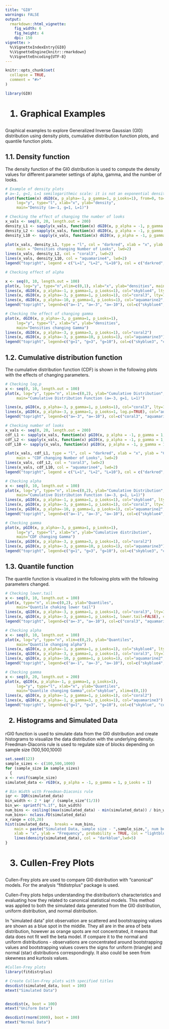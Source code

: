 ```yaml
---
title: "GI0"
warnings: FALSE
output: 
  rmarkdown::html_vignette:
    fig_width: 6
    fig_height: 4
    dpi: 150
vignette: >
  %\VignetteIndexEntry{GI0}
  %\VignetteEngine{knitr::rmarkdown}
  %\VignetteEncoding{UTF-8}
---
```


```r
knitr::opts_chunk$set(
  collapse = TRUE,
  comment = "#>"
)
```

```r
library(GI0)

```
<h1> 1. Graphical Examples</h1>

Graphical examples to explore Generalized Inverse Gaussian (GI0) distribution using density plots, cumulative distribution function plots, and quantile function plots.

<h2>1.1. Density function</h2>

The density function of the GI0 distribution is used to compute the density values for different parameter settings of alpha, gamma, and the number of looks.

```r
# Example of density plots
# a=-1, g=1, L=1 semilogarithmic scale: it is not an exponential density
plot(function(x) dGI0(x, p_alpha=-1, p_gamma=1, p_Looks=1), from=0, to=10, 
     log="y", type="l", xlab="x", ylab="density",
     main="Density (a=-1, g=1, L=1)")
```
```r
# Checking the effect of changing the number of looks
x_vals <- seq(0, 20, length.out = 200)
density_L1 <- sapply(x_vals, function(x) dGI0(x, p_alpha = -1, p_gamma = 1, p_Looks = 1))
density_L2 <- sapply(x_vals, function(x) dGI0(x, p_alpha = -1, p_gamma = 1, p_Looks = 2))
density_L10 <- sapply(x_vals, function(x) dGI0(x, p_alpha = -1, p_gamma = 1, p_Looks = 10))

plot(x_vals, density_L1, type = "l", col = "darkred", xlab = "x", ylab = "densities",
     main = "Densities changing Number of Looks", lwd=2)
lines(x_vals, density_L2, col = "coral3", lwd=2)
lines(x_vals, density_L10, col = "aquamarine4", lwd=2)
legend("topright", legend = c("L=1", "L=2", "L=10"), col = c("darkred", "coral3", "aquamarine4"), lty = 1)
```

```r

# Checking effect of alpha

x <- seq(0, 10, length.out = 100) 
plot(x, log="y", type="n",xlim=c(0,1), xlab="x", ylab="densities", main="Densities changing Alpha")
lines(x, dGI0(x, p_alpha=-1, p_gamma=1, p_Looks=1), col="skyblue4", lty=1,lwd=2)
lines(x, dGI0(x, p_alpha=-3, p_gamma=1, p_Looks=1), col="coral3", lty=1,lwd=2)
lines(x, dGI0(x, p_alpha=-10, p_gamma=1, p_Looks=1), col="aquamarine2", lty=1,lwd=2)
legend("topright", legend=c("a=-1", "a=-3", "a=-10"), col=c("skyblue4", "coral3", "aquamarine2"), lty=1)

```
```r
# Checking the effect of changing gamma
plot(x, dGI0(x, p_alpha=-3, p_gamma=1, p_Looks=1),  
     log="y", type="l", xlab="x", ylab="densities",
     main="Densities changing Gamma")
lines(x, dGI0(x, p_alpha=-3, p_gamma=3, p_Looks=1), col="coral2")
lines(x, dGI0(x, p_alpha=-3, p_gamma=10, p_Looks=1), col="aquamarine3")
legend("topright", legend=c("g=1", "g=3", "g=10"), col=c("skyblue3", "coral2", "aquamarine3"), lty=1)
```
<h2>1.2. Cumulative distribution function</h2>

The cumulative distribution function (CDF) is shown in the following plots with the effects of changing parameters.

```r
# Checking log.p
x <- seq(0, 10, length.out = 100) 
plot(x, log="y", type="n", xlim=c(0,2), ylab="Cumulative Distribution",
     main="Cumulative Distribution Function (a=-3, g=1, L=1)")

lines(x, pGI0(x, p_alpha=-3, p_gamma=1, p_Looks=1), col="coral3", lty=1,lwd=2)
lines(x, pGI0(x, p_alpha=-3, p_gamma=1, p_Looks=1, log.p=TRUE), col="aquamarine2", lty=1,lwd=2)
legend("topright", legend=c("a=-3", "a=-10"), col=c("coral3", "aquamarine2"), lty=1)

```
```r
# Checking number of looks
x_vals <- seq(0, 20, length.out = 200)
cdf_L1 <- sapply(x_vals, function(x) pGI0(x, p_alpha = -1, p_gamma = 1, p_Looks = 1))
cdf_L2 <- sapply(x_vals, function(x) pGI0(x, p_alpha = -1, p_gamma = 1, p_Looks = 2))
cdf_L10 <- sapply(x_vals, function(x) pGI0(x, p_alpha = -1, p_gamma = 1, p_Looks = 10))

plot(x_vals, cdf_L1, type = "l", col = "darkred", xlab = "x", ylab = "Cumulative distribution",
     main = "CDF changing Number of Looks", lwd=2)
lines(x_vals, cdf_L2, col = "coral3", lwd=2)
lines(x_vals, cdf_L10, col = "aquamarine4", lwd=2)
legend("topright", legend = c("L=1", "L=2", "L=10"), col = c("darkred", "coral3", "aquamarine4"), lty = 1)


```
```r
# Checking alpha
x <- seq(0, 10, length.out = 100) 
plot(x, log="y", type="n", xlim=c(0,2), ylab="Cumulative Distribution",
     main="Cumulative Distribution Function (a=-3, g=1, L=1)")
lines(x, pGI0(x, p_alpha=-1, p_gamma=1, p_Looks=1), col="skyblue4", lty=1,lwd=2)
lines(x, pGI0(x, p_alpha=-3, p_gamma=1, p_Looks=1), col="coral3", lty=1,lwd=2)
lines(x, pGI0(x, p_alpha=-10, p_gamma=1, p_Looks=1), col="aquamarine2", lty=1,lwd=2)
legend("topright", legend=c("a=-1", "a=-3", "a=-10"), col=c("skyblue4", "coral3", "aquamarine2"), lty=1)


```
```r
# Checking gamma
plot(x, pGI0(x, p_alpha=-3, p_gamma=1, p_Looks=1),  
     log="y", type="l", xlab="x", ylab="Cumulative distribution",
     main="CDF changing Gamma")
lines(x, pGI0(x, p_alpha=-3, p_gamma=3, p_Looks=1), col="coral2")
lines(x, pGI0(x, p_alpha=-3, p_gamma=10, p_Looks=1), col="aquamarine3")
legend("topright", legend=c("g=1", "g=3", "g=10"), col=c("skyblue3", "coral2", "aquamarine3"), lty=1)
```
<h2>1.3. Quantile function</h2>

The quantile function is visualized in the following plots with the following parameters  changed. 

```r
# Checking lower.tail
x <- seq(0, 10, length.out = 100) 
plot(x, type="n", xlim=c(0,2), ylab="Quantiles",
     main="Quantile chaking lower tail")
lines(x, qGI0(x, p_alpha=-3, p_gamma=1, p_Looks=1), col="coral3", lty=1,lwd=2)
lines(x, qGI0(x, p_alpha=-3, p_gamma=1, p_Looks=1, lower.tail=FALSE), col="aquamarine2", lty=1,lwd=2)
legend("topright", legend=c("a=-3", "a=-10"), col=c("coral3", "aquamarine2"), lty=1)

```

```r
# Checking alpha
x <- seq(0, 10, length.out = 100) 
plot(x, log="y", type="n", xlim=c(0,2), ylab="Quantiles",
     main="Quantile changing alpha")
lines(x, qGI0(x, p_alpha=-1, p_gamma=1, p_Looks=1), col="skyblue4", lty=1,lwd=2)
lines(x, qGI0(x, p_alpha=-3, p_gamma=1, p_Looks=1), col="coral3", lty=1,lwd=2)
lines(x, qGI0(x, p_alpha=-10, p_gamma=1, p_Looks=1), col="aquamarine2", lty=1,lwd=2)
legend("topright", legend=c("a=-1", "a=-3", "a=-10"), col=c("skyblue4", "coral3", "aquamarine2"), lty=1)


```
```r
# Checking gamma
x <- seq(0, 20, length.out = 200) 
plot(x, qGI0(x, p_alpha=-1, p_gamma=1, p_Looks=1),  
     log="y", type="l", xlab="x", ylab="Quantiles",
     main="Quantile changing Gamma",col="skyblue", xlim=c(0,1))
lines(x, qGI0(x, p_alpha=-1, p_gamma=1, p_Looks=1), col="coral2")
lines(x, qGI0(x, p_alpha=-1, p_gamma=3, p_Looks=1), col="aquamarine3")
legend("topright", legend=c("g=1", "g=3", "g=10"), col=c("skyblue", "coral2", "aquamarine3"), lty=1)
```
<h2>2. Histograms and Simulated Data</h2>

rGI0 function is used to simulate data from the GI0 distribution and create histograms to visualize the data distribution with the underlying density. Freedman-Diaconis rule is used to regulate size of blocks depending on sample size (100,500,1000)

```r
set.seed(123)  
sample_sizes <- c(100,500,1000) 
for (sample_size in sample_sizes)
  {
x <- runif(sample_size)
simulated_data <- rGI0(x, p_alpha = -1, p_gamma = 1, p_Looks = 1)

# Bin Width with Freedman-Diaconis rule
iqr <- IQR(simulated_data)
bin_width <- 2 * iqr / (sample_size^(1/3))
bin_w<- sprintf("%.1f", bin_width)
num_bins <- ceiling((max(simulated_data) - min(simulated_data)) / bin_width)
num_bins<- nclass.FD(simulated_data)
x_range = c(0,20)
hist(simulated_data,  breaks = num_bins,
    main = paste("Simulated Data, sample size - ",sample_size,", num beans - ",num_bins) ,
    xlab = "x", ylab = "Frequency", probability = TRUE, col = "lightblue", xlim=c(0,20))
    lines(density(simulated_data), col = "darkblue",lwd=5)
}

```
<h1>3. Cullen-Frey Plots</h1>

Cullen-Frey plots are used to compare GI0 distribution with "canonical" models. For the analysis "fitdistrplus" package is used.

Cullen-Frey plots helps understanding the distribution's characteristics and evaluating how they related to canonical statistical models. This method was applied to both the simulated data generated from the GI0 distribution, uniform distribution, and normal distribution.

In "simulated data" plot observation are scattered and bootstrapping values are shown as a blue spot in the middle. They all are in the area of beta distribution, however as orange spots are not concentrated, it means that data does not fit well the beta model. If compare it to the normal and uniform distributions - observations are concentrated around bootstrapping values and bootstrapping values covers the signs for uniform (triangle) and normal (star) distributions correspondingly.
It also could be seen from skewness and kurtosis values.


```r
#Cullen-Frey plots
library(fitdistrplus)

# Create Cullen-Frey plots with specified titles
descdist(simulated_data, boot = 100)
mtext("Simulated Data")


descdist(x, boot = 100)
mtext("Uniform Data")

descdist(rnorm(1000), boot = 100)
mtext("Normal Data")


```
